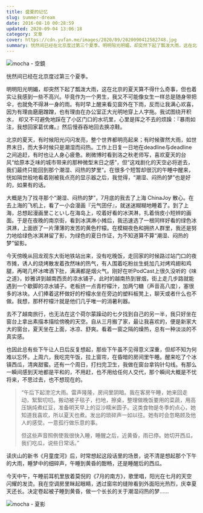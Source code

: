 ```yaml
---
title: 盛夏的记忆
slug: summer-dream
date: 2016-08-10 00:28:59
updated: 2020-09-04 13:06:18
category: 文章
cover: https://cdn.yufan.me/images/2020/09/2020090412582748.jpg
summary: 恍然间已经在北京度过第三个夏季。明明阳光明媚，却突然下起了瓢泼大雨，这在北京的夏天算不得什么奇事，但也着实让我感到一些不高兴。
---
```


![mocha - 空鏡](https://cdn.yufan.me/images/2020/09/2020090412582582.jpg)

恍然间已经在北京度过第三个夏季。

明明阳光明媚，却突然下起了瓢泼大雨，这在北京的夏天算不得什么奇事，但也着实让我感到一些不高兴。毕竟作为一个男生，我又不可能像女生一样总是随身带把伞，也就免不得淋一身的雨。有时早上醒来看见窗外在下雨，反而让我满心欢喜，因为有理由磨磨蹭蹭，也有理由在办公室正大光明地穿上人字拖。我试图绕开积水， 却又不可避免地踩在了小区门口的水坑里，心里是挥之不去的烦躁：『暴雨如注，我想回家葛优瘫。』然后慢吞吞地回去换凉鞋。

北京的夏天，有时候阳光闪闪发亮，整个世界都明亮起来；有时候骤然大雨，如世界末日，而大多时候只是潮湿而闷热。工作上日复一日地在deadline与deadline之间追赶，有时也让人身心疲惫。刷微博时看到洛之秋老师写，喜欢夏天的台风“给原本乏味的城市带来的那种微型末日之感”，但“这戏剧化的天空必将逝去，我们最终只能回到那个潮湿、闷热的梦里”。在很多个短暂却很沉的午睡中醒来，恍如隔世般地看着刚被我点亮的显示器之后，我觉得，“潮湿、闷热的梦”也是好的，如果有的话。

大概是为了找寻那个“潮湿、闷热的梦”，7月底的我去了上海 ChinaJoy 散心。在去上海的飞机上，看了一小会漫画『元气囝仔』，就迷迷糊糊地睡着了。到了上海，总想起漫画里こといし在海岛上，咬着好看的冰淇淋，扎着俏皮小短辨的画面。于是在夜晚的南京街，看到冰淇淋小摊后，我迅速选了一根同样好看的绿色冰淇淋，上面嵌了一片薄薄的发苦的黄色柠檬。在模糊夜色和拥挤人群里，我还是努力地给绿色冰淇淋留了影，为绿色的夏日作证，为不知道算不算“潮湿、闷热的梦”留影。

今天傍晚从回龙观东大街地铁站出来，没有吃晚饭，走回家的时候路过站门口的夜市摊，诱人的烧烤散发着孜然味的热气，有人围着吃粉丝生蚝加几对烤鸡翅和鸡腿，再喝几杯冰啤酒下肚，满满都是烟火气。刚好在听PodCast上很久没听的《味之道》，妙雅讲到越南西贡的凉水铺子，此时的越南热到冒烟，街上走几步路就能遇到一个歇脚的凉水铺子。老板挤一点青柠檬汁，加两勺糖（声音高八度），塞很多的冰块。人们捧着这杯做好的柠檬水坐在旁边的塑料板凳上，聊天或者什么也不做。我想，那杯柠檬汁就是他们几乎唯一的消暑利器。

去不了越南旅行，也无法在这个荷尔蒙躁动的七夕找到自己的另一半，我只好坐在窗台上拿出素描本描绘傍晚的天空。自从三月搬了家，最让我喜欢的，便是新家大大的窗台，夏天坐在上面，冰凉、舒爽。看着一窗之隔的燥热，总有一种淡淡的不真实感。

也因此总有些下午让人日后反复想起，那些下午虽不见得意义深重，但却不知为何难以忘怀。上周六，我吃完午饭，拉上窗帘，在昏暗的房间里午睡。醒来吃了个冰镇西瓜，清爽甜蜜。还有一个周日，打扫完卫生，我做在窗台拿钩针勾线。有那么一瞬间感到天地都是平和的，不用赶，也不用给任何人交代，那个瞬间大概是不忧将来，不思过去，也不想现在的。

> “午后下起滂沱大雨。雷声隆隆，房间里阴暗。我在客房午睡，她来回走动，絮絮叨叨。搬动被子毯子，扫地，擦桌，整理做晚饭要用的菜蔬，用高压锅炖煮红豆，准备明天早上的豆沙糯米圆子。这类食物是冬季的点心，她知道我喜欢，所以夏天也煮。发出的琐碎声一如以往。她有时会忽略顾及他人的感受。一意孤行做乐意的事。
>
> 但这些声音照例使我很快入睡，睡醒之后，近黄昏，雨已停。她切开西瓜，我们吃瓜，说些日常话。”

读庆山的新书《月童度河》后，时常想起这段话里的场景，说不清是想起那个下午的大雨，睡梦中的细碎声，午睡到黄昏的酣畅，还是睡醒后的西瓜。

今天中午，午睡前耳机里放着莫倪的《7月的南方》，歌里唱，阳光在七月的天空闪耀的发烫。我在空调房里眯起眼睛，透过窗帘的缝隙看到外面阳光热烈，庆幸夏天还长。决定卷起被子睡到黄昏，做一个长长的关于潮湿闷热的梦……

![mocha - 夏影](https://cdn.yufan.me/images/2020/09/2020090413054831.jpg)

